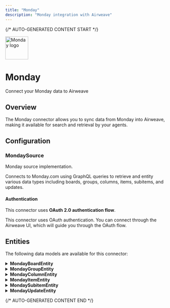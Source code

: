 ```yaml
---
title: "Monday"
description: "Monday integration with Airweave"
---
```


{/* AUTO-GENERATED CONTENT START */}



<div className="connector-header">
  <img src="icon.svg" alt="Monday logo" width="72" height="72" className="connector-icon" />
  <div className="connector-info">
    <h1>Monday</h1>
    <p>Connect your Monday data to Airweave</p>
  </div>
</div>

## Overview

The Monday connector allows you to sync data from Monday into Airweave, making it available for search and retrieval by your agents.

## Configuration


### MondaySource

Monday source implementation.

Connects to Monday.com using GraphQL queries to retrieve and entity various
data types including boards, groups, columns, items, subitems, and updates.

#### Authentication

This connector uses **OAuth 2.0 authentication flow**.

This connector uses OAuth authentication. You can connect through the Airweave UI, which will guide you through the OAuth flow.


## Entities

The following data models are available for this connector:


<details>
<summary><strong>MondayBoardEntity</strong></summary>

Schema for Monday Board objects.

https://developer.monday.com/api-reference/reference/boards

| Field | Type | Description |
|-------|------|-------------|
| board_id | str | The unique identifier (ID) of the board. |
| board_kind | Optional[str] | The board's kind/type: 'public', 'private', or 'share'. |
| columns | List[Dict] | A list of columns on the board (each column is typically a dict of fields). |
| created_at | Optional[datetime] | When the board was first created. |
| description | Optional[str] | The description of the board. |
| groups | List[Dict] | A list of groups on the board (each group is typically a dict of fields). |
| name | Optional[str] | The display name/title of the board. |
| owners | List[Dict] | A list of users or teams who own the board. |
| state | Optional[str] | The board's current state: 'active', 'archived', or 'deleted'. |
| updated_at | Optional[datetime] | When the board was last updated. |
| workspace_id | Optional[str] | The unique identifier of the workspace containing this board (if any). |

</details>

<details>
<summary><strong>MondayGroupEntity</strong></summary>

Schema for Monday Group objects.

Groups are collections of items (rows) within a board.

https://developer.monday.com/api-reference/reference/boards

| Field | Type | Description |
|-------|------|-------------|
| group_id | str | The unique identifier (ID) of the group. |
| board_id | str | ID of the board this group belongs to. |
| title | Optional[str] | Title or display name of the group. |
| color | Optional[str] | Group color code (e.g., 'red', 'green', 'blue', etc.). |
| archived | bool | Whether this group is archived. |
| items | List[Dict] | List of items (rows) contained within this group. |

</details>

<details>
<summary><strong>MondayColumnEntity</strong></summary>

Schema for Monday Column objects.

Columns define the structure of data on a Monday board.

https://developer.monday.com/api-reference/reference/column-types-reference

| Field | Type | Description |
|-------|------|-------------|
| column_id | str | The unique identifier (ID) of the column. |
| board_id | str | ID of the board this column belongs to. |
| title | Optional[str] | The display title of the column. |
| column_type | Optional[str] | The type of the column (e.g., 'text', 'number', 'date', 'link'). |
| description | Optional[str] | The description of the column. |
| settings_str | Optional[str] | Raw settings/configuration details for the column. |
| archived | bool | Whether this column is archived or hidden. |

</details>

<details>
<summary><strong>MondayItemEntity</strong></summary>

Schema for Monday Item objects (rows on a board).

https://developer.monday.com/api-reference/reference/boards

| Field | Type | Description |
|-------|------|-------------|
| item_id | str | The unique identifier (ID) of the item. |
| board_id | str | ID of the board this item belongs to. |
| group_id | Optional[str] | ID of the group this item is placed in. |
| name | Optional[str] | The display name/title of the item. |
| state | Optional[str] | The current state of the item: active, archived, or deleted. |
| column_values | List[Dict] | A list of column-value dicts that contain the data for each column. |
| creator | Optional[Dict] | Information about the user/team who created this item. |
| created_at | Optional[datetime] | When the item was first created. |
| updated_at | Optional[datetime] | When the item was last updated. |

</details>

<details>
<summary><strong>MondaySubitemEntity</strong></summary>

Schema for Monday Subitem objects.

Subitems are items nested under a parent item, often in a dedicated 'Subitems' column.

https://developer.monday.com/api-reference/reference/boards

| Field | Type | Description |
|-------|------|-------------|
| subitem_id | str | The unique identifier (ID) of the subitem. |
| parent_item_id | str | ID of the parent item this subitem belongs to. |
| board_id | str | ID of the board that this subitem resides in. |
| group_id | Optional[str] | ID of the group this subitem is placed in. |
| name | Optional[str] | The display name/title of the subitem. |
| state | Optional[str] | The current state of the subitem: active, archived, or deleted. |
| column_values | List[Dict] | A list of column-value dicts for each column on the subitem. |
| creator | Optional[Dict] | Information about the user/team who created this subitem. |
| created_at | Optional[datetime] | When the subitem was first created. |
| updated_at | Optional[datetime] | When the subitem was last updated. |

</details>

<details>
<summary><strong>MondayUpdateEntity</strong></summary>

Schema for Monday Update objects.

monday.com updates add notes and discussions to items outside of their column data.

https://developer.monday.com/api-reference/reference/updates

| Field | Type | Description |
|-------|------|-------------|
| update_id | str | The unique identifier (ID) of the update. |
| item_id | Optional[str] | ID of the item this update is referencing (could also be a board-level update). |
| board_id | Optional[str] | ID of the board, if applicable. |
| creator_id | Optional[str] | ID of the user who created this update. |
| body | Optional[str] | The text (body) of the update, which may include markdown or HTML formatting. |
| created_at | Optional[datetime] | When the update was first created. |
| assets | List[Dict] | Assets (e.g. images, attachments) associated with this update. |

</details>




{/* AUTO-GENERATED CONTENT END */}
